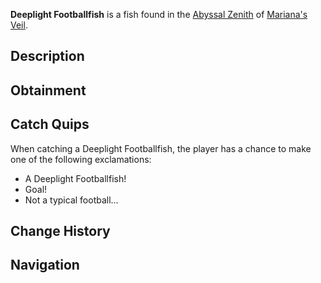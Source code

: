 {{FishInfobox
|image          = Deeplight Footballfish.png
|rarity         = Rare
|sea            = First Sea
|location       = [[Abyssal Zenith]]
|sublocation    = 
|sources        = Fishing Rod
|radar_location = 
|xp             = 325
|weather        = Clear
|time           = 
|season         = Spring
|bait           = Seaweed
|base_weight    = 40
|base_value     = 1000
|weight_range   = 22.5
|base_chance    = 20
|base_resil     = 65
}}
'''Deeplight Footballfish''' is a {{Rarity|Rare}} fish found in the [[Abyssal Zenith]] of [[Mariana's Veil]].

== Description ==
{{Description|A large footballfish with a circular shape, it can light up the entire abyss.|Bestiary Entry}}

== Obtainment ==
{{Description|Typically away from groups, it prefers uncrowded skies.|Bestiary Hint}}
{{Fish Availability|
Mariana's Veil/Abyssal Zenith
|top_rods      = 
Plastic Rod\210632.2\308433.33;
Krampus's Rod\199770.04\270806;
Magma Rod\192747.75\261339.68;
Buddy Bond Rod\156469.63\260985.97;
Fast Rod\130122.59\381411.13;
Firefly Rod\93913.51\392318.34;
Lucky Rod\74065.25\336448.33;
Fungal Rod\78396.1\320592.74;
Long Rod\72736.11\292376.69;
Ethereal Prism Rod\109573.4\128837;
Seraphic Rod\103868.74\128605.9;
No-Life Rod\100870.89\132056.99;
Rod Of The Forgotten Fang\97133.15\124593.66;
Challenger's Rod\92637.37\122944.8;
Trident Rod\89036.89\154486.38;
Rod Of The Depths\86994.4\115024.65;
Rod Of The Exalted One\86849.87\117378.68;
Free Spirit Rod\86794.72\150596.03;
Zeus Rod\83947.61\113864.77;
Verdant Shear Rod\82770.88\119109.16;
Blazebringer Rod\80439.16\114273.95;
Depthseeker Rod\75074.64\104882.96;
Avalanche Rod\67745.95\95228.26;
Volcanic Rod\65407.71\90060.01;
Steady Rod\28090.81\32628.34
|recommended   = Ethereal Prism Rod
}}

== Catch Quips ==
When catching a Deeplight Footballfish, the player has a chance to make one of the following exclamations:
* A Deeplight Footballfish!
* Goal!
* Not a typical football...

== Change History ==
{{Change History|{{subst:Current Version}}}}

== Navigation ==
{{Fish Navbox|Abyssal Zenith}}
